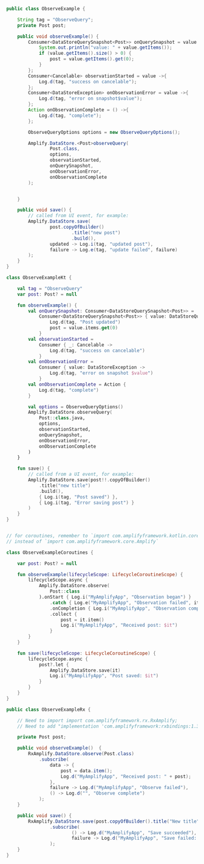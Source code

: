 <BlockSwitcher>
<Block name="Java">

```java
public class ObserveExample {

    String tag = "ObserveQuery";
    private Post post;

    public void observeExample() {
        Consumer<DataStoreQuerySnapshot<Post>> onQuerySnapshot = value ->{
            System.out.println("value: " + value.getItems());
            if (value.getItems().size() > 0) {
                post = value.getItems().get(0);
            }
        };
        Consumer<Cancelable> observationStarted = value ->{
            Log.d(tag, "success on cancelable");
        };
        Consumer<DataStoreException> onObservationError = value ->{
            Log.d(tag, "error on snapshot$value");
        };
        Action onObservationComplete = () ->{
            Log.d(tag, "complete");
        };

        ObserveQueryOptions options = new ObserveQueryOptions();

        Amplify.DataStore.<Post>observeQuery(
                Post.class,
                options,
                observationStarted,
                onQuerySnapshot,
                onObservationError,
                onObservationComplete
        );


    }

    public void save() {
        // called from UI event, for example:
        Amplify.DataStore.save(
                post.copyOfBuilder()
                        .title("new post")
                        .build(),
                updated -> Log.i(tag, "updated post"),
                failure -> Log.e(tag, "update failed", failure)
        );
    }
}
```

</Block>
<Block name="Kotlin - Callbacks">

```kotlin
class ObserveExampleKt {

    val tag = "ObserveQuery"
    var post: Post? = null

    fun observeExample() {
        val onQuerySnapshot: Consumer<DataStoreQuerySnapshot<Post>> =
            Consumer<DataStoreQuerySnapshot<Post>> { value: DataStoreQuerySnapshot<Post> ->
                Log.d(tag, "Post updated")
                post = value.items.get(0)
            }
        val observationStarted =
            Consumer { _: Cancelable ->
                Log.d(tag, "success on cancelable")
            }
        val onObservationError =
            Consumer { value: DataStoreException ->
                Log.d(tag, "error on snapshot $value")
            }
        val onObservationComplete = Action {
            Log.d(tag, "complete")
        }

        val options = ObserveQueryOptions()
        Amplify.DataStore.observeQuery(
            Post::class.java,
            options,
            observationStarted,
            onQuerySnapshot,
            onObservationError,
            onObservationComplete
        )
    }

    fun save() {
        // called from a UI event, for example:
        Amplify.DataStore.save(post!!.copyOfBuilder()
            .title("new title")
            .build(),
            { Log.i(tag, "Post saved") },
            { Log.i(tag, "Error saving post") }
        )
    }
}
```

</Block>
<Block name="Kotlin - Coroutines (Beta)">

```kotlin

// for coroutines, remember to `import com.amplifyframework.kotlin.core.Amplify`
// instead of `import com.amplifyframework.core.Amplify`

class ObserveExampleCoroutines {

    var post: Post? = null

    fun observeExample(lifecycleScope: LifecycleCoroutineScope) {
        lifecycleScope.async {
            Amplify.DataStore.observe(
                Post::class
            ).onStart { Log.i("MyAmplifyApp", "Observation began") }
                .catch { Log.e("MyAmplifyApp", "Observation failed", it) }
                .onCompletion { Log.i("MyAmplifyApp", "Observation complete") }
                .collect {
                    post = it.item()
                    Log.i("MyAmplifyApp", "Received post: $it")
                }
        }
    }

    fun save(lifecycleScope: LifecycleCoroutineScope) {
        lifecycleScope.async {
            post?.let {
                Amplify.DataStore.save(it)
                Log.i("MyAmplifyApp", "Post saved: $it")
            }
        }
    }
}

```

</Block>
<Block name="RxJava">

```java
public class ObserveExampleRx {

    // Need to import import com.amplifyframework.rx.RxAmplify;
    // Need to add "implementation 'com.amplifyframework:rxbindings:1.36.1'" in gradle

    private Post post;

    public void observeExample()  {
        RxAmplify.DataStore.observe(Post.class)
            .subscribe(
                data -> {
                    post = data.item();
                    Log.d("MyAmplifyApp", "Received post: " + post);
                },
                failure -> Log.d("MyAmplifyApp", "Observe failed"),
                () -> Log.d("", "Observe complete")
            );
    }

    public void save() {
        RxAmplify.DataStore.save(post.copyOfBuilder().title("New title").build())
                .subscribe(
                        () -> Log.d("MyAmplifyApp", "Save succeeded"),
                        failure -> Log.d("MyAmplifyApp", "Save failed: " + failure)
                );
    }
}
```

</Block>
</BlockSwitcher>

